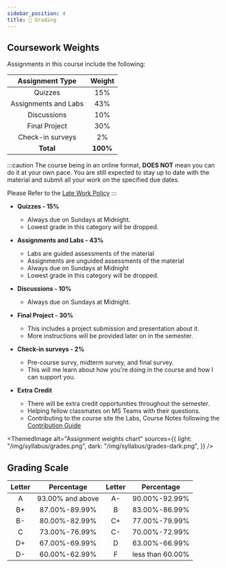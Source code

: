 ```yaml
---
sidebar_position: 4
title: 💯 Grading
---
```


## Coursework Weights

Assignments in this course include the following:

|   Assignment Type    |  Weight  |
| :------------------: | :------: |
|       Quizzes        |   15%    |
| Assignments and Labs |   43%    |
|     Discussions      |   10%    |
|    Final Project     |   30%    |
|   Check-in surveys   |    2%    |
|      **Total**       | **100%** |

:::caution
The course being in an online format, **DOES NOT** mean you can do it at your own pace. You are still expected to stay up to date with the material and submit all your work on the specified due dates.

Please Refer to the [Late Work Policy](/syllabus/policies#late-policy-)
:::

- **Quizzes - 15%**
  - Always due on Sundays at Midnight.
  - Lowest grade in this category will be dropped.
  <!-- * While lecture and discussion section attendance is not required, we do expect you to stay up to date with material. To help us keep track of your progress and sentiment about the course, there will be 8 weekly surveys due on Mondays at 11:59 PM Pacific Time. They contain questions asking for your feedback, as well as facts that we mentioned in lectures. -->

- **Assignments and Labs - 43%**
  - Labs are guided assessments of the material
  - Assignments are unguided assessments of the material
  - Always due on Sundays at Midnight
  - Lowest grade in this category will be dropped.

- **Discussions - 10%**
  - Always due on Sundays at Midnight.
  
- **Final Project - 30%**
  - This includes a project submission and presentation about it.
  - More instructions will be provided later on in the semester.
  <!-- * Projects: Projects are week-long assignments that synthesize multiple topics. -->

- **Check-in surveys - 2%**
  - Pre-course survy, midterm survey, and final survey.
  - This will me learn about how you're doing in the course and how I can support you.

- **Extra Credit**
  - There will be extra credit opportunities throughout the semester.
  - Helping fellow classmates on MS Teams with their questions.
  - Contributing to the course site the Labs, Course Notes following the [Contribution Guide](/guides/contribution)

<ThemedImage
  alt="Assignment weights chart"
  sources={{
    light: "/img/syllabus/grades.png",
    dark: "/img/syllabus/grades-dark.png",
  }}
/>

## Grading Scale

| Letter |    Percentage    | Letter |    Percentage    |
| :----: | :--------------: | :----: | :--------------: |
|   A    | 93.00% and above |   A-   |  90.00%-92.99%   |
|   B+   |  87.00%-89.99%   |   B    |  83.00%-86.99%   |
|   B-   |  80.00%-82.99%   |   C+   |  77.00%-79.99%   |
|   C    |  73.00%-76.99%   |   C-   |  70.00%-72.99%   |
|   D+   |  67.00%-69.99%   |   D    |  63.00%-66.99%   |
|   D-   |  60.00%-62.99%   |   F    | less than 60.00% |
